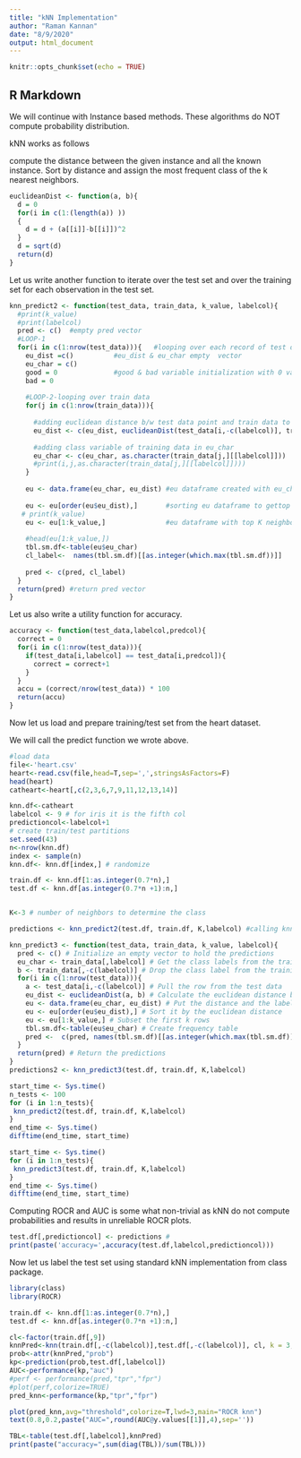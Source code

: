 ```yaml
---
title: "kNN Implementation"
author: "Raman Kannan"
date: "8/9/2020"
output: html_document
---
```


```r
knitr::opts_chunk$set(echo = TRUE)
```

## R Markdown

We will continue with Instance based methods. These algorithms do NOT compute
probability distribution.

kNN works as follows

compute the distance between the given instance and all the known instance.
Sort by distance and assign the most frequent class of the k nearest neighbors.


```r
euclideanDist <- function(a, b){
  d = 0
  for(i in c(1:(length(a)) ))
  {
    d = d + (a[[i]]-b[[i]])^2
  }
  d = sqrt(d)
  return(d)
}
```
Let us write another function to iterate over the test set 
and over the training set for each observation in the test set.
```r
knn_predict2 <- function(test_data, train_data, k_value, labelcol){
  #print(k_value)
  #print(labelcol)
  pred <- c()  #empty pred vector 
  #LOOP-1
  for(i in c(1:nrow(test_data))){   #looping over each record of test data
    eu_dist =c()          #eu_dist & eu_char empty  vector
    eu_char = c()
    good = 0              #good & bad variable initialization with 0 value
    bad = 0
    
    #LOOP-2-looping over train data 
    for(j in c(1:nrow(train_data))){
      
      #adding euclidean distance b/w test data point and train data to eu_dist vector
      eu_dist <- c(eu_dist, euclideanDist(test_data[i,-c(labelcol)], train_data[j,-c(labelcol)]))
      
      #adding class variable of training data in eu_char
      eu_char <- c(eu_char, as.character(train_data[j,][[labelcol]]))
      #print(i,j,as.character(train_data[j,][[labelcol]])))
    }
    
    eu <- data.frame(eu_char, eu_dist) #eu dataframe created with eu_char & eu_dist columns
    
    eu <- eu[order(eu$eu_dist),]       #sorting eu dataframe to gettop K neighbors
   # print(k_value)
    eu <- eu[1:k_value,]               #eu dataframe with top K neighbors
    
    #head(eu[1:k_value,])
    tbl.sm.df<-table(eu$eu_char)
    cl_label<-  names(tbl.sm.df)[[as.integer(which.max(tbl.sm.df))]]
    
    pred <- c(pred, cl_label)
  }
  return(pred) #return pred vector
}
```
Let us also write a utility function for accuracy.
```r
accuracy <- function(test_data,labelcol,predcol){
  correct = 0
  for(i in c(1:nrow(test_data))){
    if(test_data[i,labelcol] == test_data[i,predcol]){ 
      correct = correct+1
    }
  }
  accu = (correct/nrow(test_data)) * 100  
  return(accu)
}
```
Now let us load and prepare training/test set from the heart dataset.

We will call the predict function we wrote above.
```r
#load data
file<-'heart.csv'
heart<-read.csv(file,head=T,sep=',',stringsAsFactors=F)
head(heart)
catheart<-heart[,c(2,3,6,7,9,11,12,13,14)]

knn.df<-catheart
labelcol <- 9 # for iris it is the fifth col 
predictioncol<-labelcol+1
# create train/test partitions
set.seed(43)
n<-nrow(knn.df)
index <- sample(n)
knn.df<- knn.df[index,] # randomize

train.df <- knn.df[1:as.integer(0.7*n),]
test.df <- knn.df[as.integer(0.7*n +1):n,]


K<-3 # number of neighbors to determine the class

predictions <- knn_predict2(test.df, train.df, K,labelcol) #calling knn_predict()

```

```r
knn_predict3 <- function(test_data, train_data, k_value, labelcol){
  pred <- c() # Initialize an empty vector to hold the predictions
  eu_char <- train_data[,labelcol] # Get the class labels from the training data
  b <- train_data[,-c(labelcol)] # Drop the class label from the training data
  for(i in c(1:nrow(test_data))){
    a <- test_data[i,-c(labelcol)] # Pull the row from the test data
    eu_dist <- euclideanDist(a, b) # Calculate the euclidean distance between training data and test row
    eu <- data.frame(eu_char, eu_dist) # Put the distance and the label in a data frame
    eu <- eu[order(eu$eu_dist),] # Sort it by the euclidean distance
    eu <- eu[1:k_value,] # Subset the first k rows
    tbl.sm.df<-table(eu$eu_char) # Create frequency table
    pred <-  c(pred, names(tbl.sm.df)[[as.integer(which.max(tbl.sm.df))]]) # Add in the predicted class (highest frequency) to the predictions vector
  }
  return(pred) # Return the predictions
}
predictions2 <- knn_predict3(test.df, train.df, K,labelcol)
```

```r
start_time <- Sys.time()
n_tests <- 100
for (i in 1:n_tests){
 knn_predict2(test.df, train.df, K,labelcol)
}
end_time <- Sys.time()
difftime(end_time, start_time)
```

```r
start_time <- Sys.time()
for (i in 1:n_tests){
 knn_predict3(test.df, train.df, K,labelcol)
}
end_time <- Sys.time()
difftime(end_time, start_time)
```
Computing ROCR and AUC is some what non-trivial as kNN do not compute probabilities
and results in unreliable ROCR plots.
```r
test.df[,predictioncol] <- predictions #
print(paste('accuracy=',accuracy(test.df,labelcol,predictioncol)))
```
Now let us label the test set using standard kNN implementation from class
package.
```r
library(class)
library(ROCR)

train.df <- knn.df[1:as.integer(0.7*n),]
test.df <- knn.df[as.integer(0.7*n +1):n,]

cl<-factor(train.df[,9])
knnPred<-knn(train.df[,-c(labelcol)],test.df[,-c(labelcol)], cl, k = 3, prob=TRUE)
prob<-attr(knnPred,"prob")
kp<-prediction(prob,test.df[,labelcol])
AUC<-performance(kp,"auc")
#perf <- performance(pred,"tpr","fpr")
#plot(perf,colorize=TRUE)
pred_knn<-performance(kp,"tpr","fpr")
```
```r
plot(pred_knn,avg="threshold",colorize=T,lwd=3,main="ROCR knn")
text(0.8,0.2,paste("AUC=",round(AUC@y.values[[1]],4),sep=''))
```
```r
TBL<-table(test.df[,labelcol],knnPred)
print(paste("accuracy=",sum(diag(TBL))/sum(TBL)))
```

